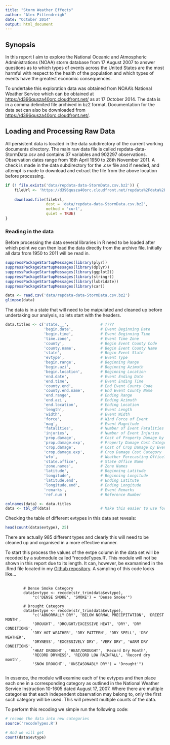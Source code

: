 ```yaml
---
title: "Storm Weather Effects"
author: "Alex Pittendreigh"
date: "October 2014"
output: html_document
---
```


## Synopsis ##

In this report I aim to explore the National Oceanic and Atmospheric Administrations (NOAA) storm database from 17 August 2007 to answer questions as to which types of events across the United States are the most harmful with respect to the health of the population and which types of events have the greatest economic consequences. 

To undertake this exploration data was obtained from NOAA's National Weather Service which can be obtained at [https://d396qusza40orc.cloudfront.net/](https://d396qusza40orc.cloudfront.net/repdata%2Fdata%2FStormData.csv.bz2) as at 17 October 2014. The data is in a comma delimited file archived in bz2 format. Documentation for the data set can also be downloaded from [https://d396qusza40orc.cloudfront.net/](https://d396qusza40orc.cloudfront.net/repdata%2Fpeer2_doc%2Fpd01016005curr.pdf).

## Loading and Processing Raw Data ##

All persistent data is located in the data subdirectory of the current working documents directory. The main raw data file is called repdata-data-StormData.csv and contains 37 variables and 902297 observations. Observation dates range from 18th April 1950 to 28th November 2011. A check is made in the data subdirectory for the .csv file and if needed, and attempt is made to download and extract the file from the above location before processing.

```r
if (! file.exists('data/repdata-data-StormData.csv.bz2')) {
    fileUrl <- 'https://d396qusza40orc.cloudfront.net/repdata%2Fdata%2FStormData.csv.bz2'
    
    download.file(fileUrl,
                  dest = 'data/repdata-data-StormData.csv.bz2',
                  method = 'curl',
                  quiet = TRUE)
}
```

### Reading in the data ###

Before processing the data several libraries in R need to be loaded after which point we can then load the data directly from the archive file. Initially all data from 1950 to 2011 will be read in.

```r
suppressPackageStartupMessages(library(plyr))
suppressPackageStartupMessages(library(dplyr))
suppressPackageStartupMessages(library(ggplot2))
suppressPackageStartupMessages(library(stringr))
suppressPackageStartupMessages(library(lubridate))
suppressPackageStartupMessages(library(car))

data <- read.csv('data/repdata-data-StormData.csv.bz2')
glimpse(data)
```

The data is in a state that will need to be maipulated and cleaned up before undertaking our analysis, so lets start with the headers.

```r
data.titles <- c('state.__',              # ????
                 'begin.date',            # Event Beginning Date
                 'begin.time',            # Event Beginning Time
                 'time.zone',             # Event Time Zone
                 'county',                # Begin Event County Code
                 'county.name',           # Begin Event County Name
                 'state',                 # Begin Event State
                 'evtype',                # Event Type
                 'begin.range',           # Beginning Range
                 'begin.azi',             # Beginning Azimuth
                 'begin.location',        # Beginning Location
                 'end.date',              # Event Ending Date
                 'end.time',              # Event Ending Time
                 'county.end',            # End Event County Code
                 'county.end.name',       # End Event County Name
                 'end.range',             # Ending Range
                 'end.azi',               # Ending Azimuth
                 'end.location',          # Ending Location
                 'length',                # Event Length
                 'width',                 # Event Width
                 'force',                 # Wind Force of Event
                 'mag',                   # Event Magnitude
                 'fatalities',            # Number of Event Fatalities
                 'injuries',              # Number of Event Injuries
                 'prop.damage',           # Cost of Property Damage by Event
                 'prop.damage.exp',       # Property Damage Cost Category
                 'crop.damage',           # Cost of Crop Damage by Event
                 'crop.damage.exp',       # Crop Damage Cost Category
                 'wfo',                   # Weather Forecasting Office??
                 'state.office',          # State Office Name
                 'zone.names',            # Zone Names
                 'latitude',              # Beginning Latitude
                 'longitude',             # Beginning Longitude
                 'latitude.end',          # Ending Latitute
                 'longitude.end',         # Ending Longitude
                 'remarks',               # Event Remarks
                 'ref.num')               # Reference Number

colnames(data) <- data.titles
data <- tbl_df(data)                      # Make this easier to use for manipulation
```

Checking the table of different evtypes in this data set reveals:

```r
head(count(data$evtype), 25)
```

There are actually 985 different types and clearly this will need to be cleaned up and organised in a more effective manner.

To start this process the values of the evtpe column in the data set will be recoded by a submodule called "recodeTypes.R'. This module will not be shown in this report due to its length. It can, however, be examanined in the .Rmd file located in my [Github repository](https://github.com/apittendreigh/StormWeatherEffects). A sampling of this code looks like...

<pre>
    <code>  
        # Dense Smoke Category
        data$evtype <- recode(str_trim(data$evtype),
            "c('DENSE SMOKE', 'SMOKE') = 'Dense Smoke'")

        # Drought Category
        data$evtype <- recode(str_trim(data$evtype),
            "c('ABNORMALLY DRY', 'BELOW NORMAL PRECIPITATION', 'DRIEST MONTH',
            'DROUGHT', 'DROUGHT/EXCESSIVE HEAT', 'DRY', 'DRY CONDITIONS',
            'DRY HOT WEATHER', 'DRY PATTERN', 'DRY SPELL', 'DRY WEATHER',
            'DRYNESS', 'EXCESSIVELY DRY', 'VERY DRY', 'WARM DRY CONDITIONS',
            'HEAT DROUGHT', 'HEAT/DROUGHT', 'Record Dry Month',
            'RECORD DRYNESS', 'RECORD LOW RAINFALL', 'Record dry month',
            'SNOW DROUGHT', 'UNSEASONABLY DRY') = 'Drought'")
    </code>
</pre>
In essence, the module will examine each of the evtypes and then place each one in a corresponding category as outlined in the National Weather Service Instruction 10-1605 dated August 17, 2007. Where there are multiple categories that each independent observation may belong to, only the first such category will be used. This will prevent multiple counts of the data.

To perform this recoding we simple run the following code:

```r
# recode the data into new categories
source('recodeTypes.R')

# And we will get
count(data$evtype)
```
